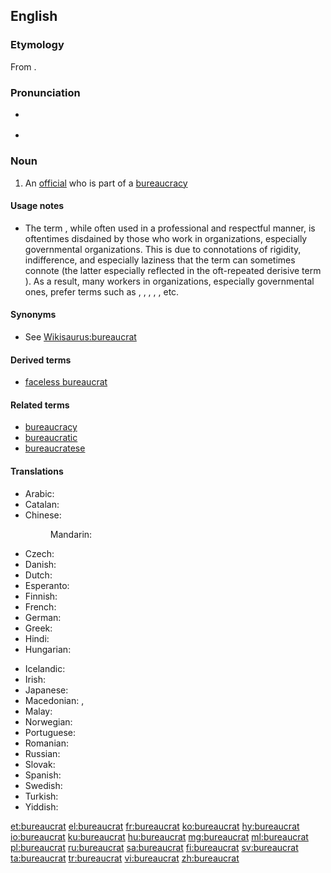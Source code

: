 {{selfref|For Wiktionary's bureaucrats, see [[Wiktionary:Bureaucrats]]}}
==English==

===Etymology===
From {{etyl|fr|en}} {{m|fr|bureaucrate}}.

===Pronunciation===
* {{a|UK}} {{IPA|/ˈbjʊərəkræt/|lang=en}}
* {{a|US}} {{IPA|/ˈbjʊrəkræt/|lang=en}}

===Noun===
{{en-noun}}

# An [[official]] who is part of a [[bureaucracy]]

====Usage notes====
* {{sense|an official}} The term {{m|en||bureaucrat}}, while often used in a professional and respectful manner, is oftentimes disdained by those who work in organizations, especially governmental organizations. This is due to connotations of rigidity, indifference, and especially laziness that the term can sometimes connote (the latter especially reflected in the oft-repeated derisive term {{m|en||[[lazy]] bureaucrat}}). As a result, many workers in organizations, especially governmental ones, prefer terms such as {{m|en|manager}}, {{m|en|public manager}}, {{m|en|civil servant}}, {{m|en|public servant}}, {{m|en|public official}}, etc.

====Synonyms====
* See [[Wikisaurus:bureaucrat]]

====Derived terms====
* [[faceless bureaucrat]]

====Related terms====
* [[bureaucracy]]
* [[bureaucratic]]
* [[bureaucratese]]

====Translations====
{{trans-top|An official in a bureaucracy}}
* Arabic: {{t|ar|بِيرُوقْرَاطِيّ|m|tr=bīruqrāṭiyy}}
* Catalan: {{t|ca|buròcrata|m|f}}
* Chinese:
*: Mandarin: {{t+|cmn|官僚|tr=guānliáo|sc=Hani}}
* Czech: {{t|cs|byrokrat|m}}
* Danish: {{t|da|bureaukrat}}
* Dutch: {{t+|nl|bureaucraat|m}}
* Esperanto: {{t|eo|burokrato}}
* Finnish: {{t+|fi|byrokraatti}}
* French: {{t+|fr|bureaucrate|m}}
* German: {{t+|de|Bürokrat|m}}
* Greek: {{t+|el|γραφειοκράτης|m|f|sc=Grek}}
* Hindi: {{t|hi|नौकरशाह|tr=naukraśāh}}
* Hungarian: {{t+|hu|bürokrata}}
{{trans-mid}}
* Icelandic: {{t|is|kerfiskarl|m}}
* Irish: {{t|ga|maorlathach|m}}
* Japanese: {{t+|ja|官僚|tr=かんりょう, kanryō}}
* Macedonian: {{t|mk|бирокра́т|m}}, {{t|mk|чиновник|m}}
* Malay: {{t|ms|birokrat}}
* Norwegian: {{t|no|byråkrat|m}}
* Portuguese: {{t+|pt|burocrata|m|f}}
* Romanian: {{t+|ro|birocrat|m}}
* Russian: {{t+|ru|бюрокра́т|m}}
* Slovak: {{t|sk|byrokrat|m}}
* Spanish: {{t|es|burócrata|m|f}}
* Swedish: {{t+|sv|byråkrat|c}}
* Turkish: {{t+|tr|bürokrat}}
* Yiddish: {{t|yi|ביוראָקראַט|m}}
{{trans-bottom}}

[[et:bureaucrat]]
[[el:bureaucrat]]
[[fr:bureaucrat]]
[[ko:bureaucrat]]
[[hy:bureaucrat]]
[[io:bureaucrat]]
[[ku:bureaucrat]]
[[hu:bureaucrat]]
[[mg:bureaucrat]]
[[ml:bureaucrat]]
[[pl:bureaucrat]]
[[ru:bureaucrat]]
[[sa:bureaucrat]]
[[fi:bureaucrat]]
[[sv:bureaucrat]]
[[ta:bureaucrat]]
[[tr:bureaucrat]]
[[vi:bureaucrat]]
[[zh:bureaucrat]]